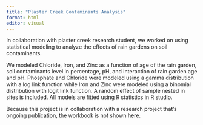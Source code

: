 ```yaml
---
title: "Plaster Creek Contaminants Analysis"
format: html
editor: visual
---
```


In collaboration with plaster creek research student, we worked on using statistical modeling to analyze the effects of rain gardens on soil contaminants.

We modeled Chloride, Iron, and Zinc as a function of age of the rain garden, soil contaminants level in percentage, pH, and interaction of rain garden age and pH. Phosphate and Chloride were modeled using a gamma distribution with a log link function while Iron and Zinc were modeled using a binomial distribution with logit link function. A random effect of sample nested in sites is included. All models are fitted using R statistics in R studio. 

Because this project is in collaboration with a research project that's ongoing publication, the workbook is not shown here. 

